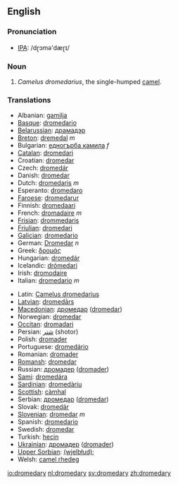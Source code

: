 {{wikipedia}}
==English==

===Pronunciation===
*[[w:IPA|IPA]]: /dɽɔmə'dæɽɪ/

===Noun===
{{en-noun|dromedar|ies}}

# ''Camelus dromedarius'', the single-humped [[camel]].

===Translations===
{{top}}
*Albanian: [[gamilja]]
*[[Basque]]: [[dromedario]]
*[[Belarussian]]: [[драмадэр]]
*[[Breton]]: [[dremedal]] ''m''
*Bulgarian: [[едногърба камила]] ''f''
*[[Catalan]]: [[dromedari]]
*Croatian: [[dromedar]]
*Czech: [[dromedár]]
*Danish: [[dromedar]]
*Dutch: [[dromedaris]] ''m''
*Esperanto: [[dromedaro]]
*[[Faroese]]: [[dromedarur]]
*Finnish: [[dromedaari]]
*French: [[dromadaire]] ''m''
*[[Frisian]]: [[drommedaris]]
*[[Friulian]]: [[dromedari]]
*[[Galician]]: [[dromedario]]
*German: [[Dromedar]] ''n''
*Greek: [[δρομάς]] '' ''
*Hungarian: [[dromedár]]
*Icelandic: [[drómedari]]
*Irish: [[dromodaire]]
*Italian: [[dromedario]] ''m''
{{mid}}
*Latin: [[Camelus dromedarius]] '' ''
*[[Latvian]]: [[dromedārs]]
*[[Macedonian]]: [[дромедар]] ([[dromedar]])
*Norwegian: [[dromedar]]
*[[Occitan]]: [[dromadari]]
*Persian: [[شتر]] (shotor)
*Polish: [[dromader]] '' ''
*Portuguese: [[dromedário]]
*Romanian: [[dromader]]
*[[Romansh]]: [[dromedar]]
*Russian: [[дромадер]] ([[dromader]]) '' ''
*[[Sami]]: [[dromedára]]
*[[Sardinian]]: [[dromedàriu]]
*[[Scottish]]: [[càmhal]]
*Serbian: [[дромедар]] ([[dromedar]])
*Slovak: [[dromedár]]
*[[Slovenian]]: [[dromedar]] ''m''
*Spanish: [[dromedario]] '' ''
*Swedish: [[dromedar]]
*Turkish: [[hecin]]
*[[Ukrainian]]: [[дромадер]] ([[dromader]])
*[[Upper Sorbian]]: [[(wjelbłud);]]
*Welsh: [[camel rhedeg]]
{{bottom}}

[[io:dromedary]]
[[nl:dromedary]]
[[sv:dromedary]]
[[zh:dromedary]]